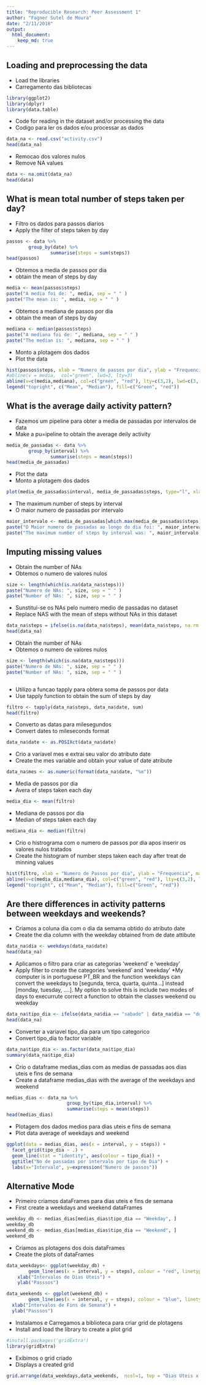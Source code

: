 ```yaml
---
title: "Reproducible Research: Peer Assessment 1"
author: "Fagner Sutel de Moura"
date: "2/11/2018"
output: 
  html_document:
    keep_md: true
---
```



## Loading and preprocessing the data

* Load the libraries  
* Carregamento das bibliotecas  

```r
library(ggplot2)
library(dplyr)
library(data.table)
```

* Code for reading in the dataset and/or processing the data  
* Codigo para ler os dados e/ou processar as dados  

```r
data_na <- read.csv("activity.csv")
head(data_na)
```


* Remocao dos valores nulos
* Remove NA values


```r
data <- na.omit(data_na)
head(data)
```

## What is mean total number of steps taken per day?

* Filtro os dados para passos diarios
* Apply the filter of steps taken by day

```r
passos <- data %>%
        group_by(date) %>%
                summarise(steps = sum(steps))
head(passos)
```


* Obtemos a media de passos por dia
* obtain the mean of steps by day

```r
media <- mean(passos$steps)
paste("A media foi de: ", media, sep = " " )
paste("The mean is: ", media, sep = " " )
```

* Obtemos a mediana de passos por dia
* obtain the mean of steps by day

```r
mediana <- median(passos$steps)
paste("A mediana foi de: ", mediana, sep = " " )
paste("The median is: ", mediana, sep = " " )
```


* Monto a plotagem dos dados
* Plot the data

```r
hist(passos$steps, xlab = "Numero de passos por dia", ylab = "Frequencia", main = "Histograma do Numero Total de Passos por Dia", col = "pink")
#abline(v = media,  col="green", lwd=3, lty=3)
abline(v=c(media,mediana), col=c("green", "red"), lty=c(3,2), lwd=c(3, 3))
legend("topright", c("Mean", "Median"), fill=c("Green", "red"))
```




## What is the average daily activity pattern?

* Fazemos um pipeline para obter a media de passadas por intervalos de data
* Make a pu=ipeline to obtain the average deily activity

```r
media_de_passadas <- data %>%
        group_by(interval) %>%
                summarise(steps = mean(steps))
head(media_de_passadas)
```

* Plot the data
* Monto a plotagem dos dados

```r
plot(media_de_passadas$interval, media_de_passadas$steps, type="l", xlab="Intervalo de 5 minutos", ylab="Media de Passadas",main="Media Diaria de Passadas por Intervalo")
```

* The maximum number of steps by interval
* O maior numero de passadas por intervalo

```r
maior_intervalo <- media_de_passadas[which.max(media_de_passadas$steps),1]
paste("O Maior numero de passadas ao longo do dia foi: ", maior_intervalo, sep = " ")
paste("The maximum number of steps by interval was: ", maior_intervalo, sep = " ")
```



## Imputing missing values

* Obtain the number of NAs
* Obtemos o numero de valores nulos
```r
size <- length(which(is.na(data_na$steps)))
paste("Numero de NAs: ", size, sep = " " )
paste("Number of NAs: ", size, sep = " " )
```

* Sunstitui-se os NAs pelo numero medio de passadas no dataset
* Replace NAS with the mean of steps without NAs in this dataset

```r
data_na$steps = ifelse(is.na(data_na$steps), mean(data_na$steps, na.rm = T), data_na$steps)
head(data_na)
```

* Obtain the number of NAs
* Obtemos o numero de valores nulos
```r
size <- length(which(is.na(data_na$steps)))
paste("Numero de NAs: ", size, sep = " " )
paste("Number of NAs: ", size, sep = " " )
```

```r

```

* Utilizo a funcao tapply para obtera soma de passos por data
* Use tapply function to obtain the sum of steps by day

```r
filtro <- tapply(data_na$steps, data_na$date, sum)
head(filtro)
```

* Converto as datas para milesegundos
* Convert dates to mileseconds format

```r
data_na$date <- as.POSIXct(data_na$date)
```

* Crio a variavel mes e extrai seu valor do atributo date 
* Create the mes variable and obtain your value of date atribute

```r
data_na$mes <- as.numeric(format(data_na$date, "%m"))
```

* Media de passos por dia
* Avera of steps taken each day

```r
media_dia <- mean(filtro)
```

* Mediana de passos por dia
* Median of steps taken each day

```r
mediana_dia <- median(filtro)
```

* Crio o histrograma com o numero de passos por dia apos inserir os valores nulos tratados
* Create the histogram of number steps taken each day after treat de minning values

```r
hist(filtro, xlab = "Numero de Passos por dia", ylab = "Frequencia", main = "Histograma com o numero total de passos por dia com NAs tratados", col = "#2073d4")
abline(v=c(media_dia,mediana_dia), col=c("green", "red"), lty=c(3,2), lwd=c(3, 3))
legend("topright", c("Mean", "Median"), fill=c("Green", "red"))
```

## Are there differences in activity patterns between weekdays and weekends?


* Criamos a coluna dia com o dia da semama obtido do atributo date
* Create the dia column with the weekday obtained from de date attibute
```r
data_na$dia <- weekdays(data_na$date)
head(data_na)
```

* Aplicamos o filtro para criar as categorias 'weekend' e 'weekday'
* Apply filter to create the categories  'weekend' and 'weekday'
 *My computer is in portuguese PT_BR and the function weekdays can convert the weekdays to [segunda, terca, quarta, quinta...] instead [monday, tuesday, ....]. My option to solve this is include two modes of days to execurrute correct a function to obtain the classes weekend ou weekday
```r
data_na$tipo_dia <- ifelse(data_na$dia == "sabado" | data_na$dia == "domingo" | data_na$dia == "Saturday" | data_na$dia == "Sunday", "Weekend", "Weekday")
head(data_na)
```

* Converter a variavel tipo_dia para um tipo categorico
* Convert tipo_dia to factor variable
```r
data_na$tipo_dia <- as.factor(data_na$tipo_dia)
summary(data_na$tipo_dia)
```


* Crio o dataframe medias_dias com as medias de passadas aos dias uteis e fins de semana
* Create a dataframe medias_dias with the average of the weekdays and weekend

```r
medias_dias <- data_na %>%
                      group_by(tipo_dia,interval) %>%
                      summarise(steps = mean(steps))
head(medias_dias)
```

* Plotagem dos dados medios para dias uteis e fins de semana
* Plot data average of weekdays and weekend

```r
ggplot(data = medias_dias, aes(x = interval, y = steps)) +
  facet_grid(tipo_dia ~ .) +
  geom_line(stat = "identity", aes(colour = tipo_dia)) +
  ggtitle("No de passadas por intervalo por tipo de Dia") +
  labs(x="Intervalo", y=expression("Numero de passos"))
```

## Alternative Mode
* Primeiro criamos dataFrames para dias uteis e fins de semana
* First create a weekdays and weekend dataFrames

```r
weekday_db <- medias_dias[medias_dias$tipo_dia == "Weekday", ]
weekday_db
weekend_db <- medias_dias[medias_dias$tipo_dia == "Weekend", ]
weekend_db
```
* Criamos as plotagens dos dois dataFrames
* Create the plots of dataFrames
```r
data_weekdays<- ggplot(weekday_db) +
        geom_line(aes(x = interval, y = steps), colour = "red", linetype = "dashed") +
    xlab("Intervalos de Dias Uteis") +
    ylab("Passsos")

data_weekends <- ggplot(weekend_db) +
        geom_line(aes(x = interval, y = steps), colour = "blue", linetype = "dotted") +
  xlab("Intervalos de Fins de Semana") +
  ylab("Passsos")
```

* Instalamos e Carregamos a biblioteca para criar grid de plotagens
* Install and load the library to create a plot grid

```r
#install.packages('gridExtra')
library(gridExtra)
```
* Exibimos o grid criado
* Displays a created grid

```r
grid.arrange(data_weekdays,data_weekends,  ncol=1, top = "Dias Uteis x Fim de Semana (Media de Passadas)", left = "Y", bottom = "X")
```



